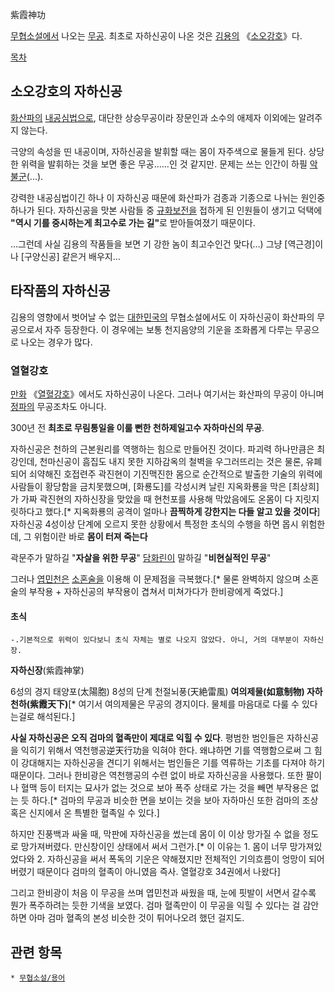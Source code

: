 紫霞神功

[[무협소설]]에서 나오는 [[무공]]. 최초로 자하신공이 나온 것은 [[김용]]의 《[[소오강호]]》다.

[[목차]]
== 소오강호의 자하신공 ==
[[화산파]]의 [[내공]][[심법]]으로, 대단한 상승무공이라 장문인과 소수의 애제자 이외에는 알려주지 않는다.

극양의 속성을 띤 내공이며, 자하신공을 발휘할 때는 몸이 자주색으로 물들게 된다. 상당한 위력을 발휘하는 것을 보면 좋은 무공……인 것 같지만. 문제는 쓰는 인간이 하필 [[악불군]](...).

강력한 내공심법이긴 하나 이 자하신공 때문에 화산파가 검종과 기종으로 나뉘는 원인중 하나가 된다. 자하신공을 맛본 사람들 중 [[규화보전]]을 접하게 된 인원들이 생기고 덕택에 '''"역시 기를 중시하는게 최고수로 가는 길"'''로 받아들여졌기 때문이다.

…그런데 사실 김용의 작품들을 보면 기 강한 놈이 최고수인건 맞다(…) 그냥 [역근경]이나 [구양신공] 같은거 배우지…

== 타작품의 자하신공 ==
김용의 영향에서 벗어날 수 없는 [[대한민국]]의 무협소설에서도 이 자하신공이 화산파의 무공으로서 자주 등장한다. 이 경우에는 보통 천지음양의 기운을 조화롭게 다루는 무공으로 나오는 경우가 많다.

=== 열혈강호 ===
[[만화]] 《[[열혈강호]]》에서도 자하신공이 나온다. 그러나 여기서는 화산파의 무공이 아니며 [[정파]]의 무공조차도 아니다.

300년 전 '''최초로 무림통일을 이룰 뻔한 천하제일고수 자하마신의 무공'''.

자하신공은 천하의 근본원리를 역행하는 힘으로 만들어진 것이다. 파괴력 하나만큼은 최강인데, 천마신공이 흠집도 내지 못한 지하감옥의 철벽을 우그러뜨리는 것은 물론, 유폐되어 쇠약해진 호접련주 곽진현이 기진맥진한 몸으로 순간적으로 발출한 기술의 위력에 사람들이 황당함을 금치못했으며, [화룡도]를 각성시켜 날린 지옥화룡을 막은 [최상희]가 가짜 곽진현의 자하신장을 맞았을 때 현천포를 사용해 막았음에도 온몸이 다 지릿지릿하다고 했다.[* 지옥화룡의 공격이 얼마나 '''끔찍하게 강한지는 다들 알고 있을 것이다'''] 자하신공 4성이상 단계에 오르지 못한 상황에서 특정한 초식의 수행을 하면 몹시 위험한데, 그 위험이란 바로 '''몸이 터져 죽는다''' 

곽문주가 말하길 "'''자살을 위한 무공'''"
[[담화린]]이 말하길 "'''비현실적인 무공'''"

그러나 [[엽민천]]은 [[소혼술]]을 이용해 이 문제점을 극복했다.[* 물론 완벽하지 않으며 소혼술의 부작용 + 자하신공의 부작용이 겹쳐서 미쳐가다가 한비광에게 죽었다.]

==== 초식 ====
 -.기본적으로 위력이 있다보니 초식 자체는 별로 나오지 않았다. 아니, 거의 대부분이 자하신장.

'''자하신장'''(紫霞神掌)

6성의 경지 태양포(太陽胞)
8성의 단계 천절뇌풍(天絶雷風)
'''여의제물(如意制物) 자하천하(紫霞天下)'''[* 여기서 여의제물은 무공의 경지이다. 물체를 마음대로 다룰 수 있다는걸로 해석된다.]


'''사실 자하신공은 오직 검마의 혈족만이 제대로 익힐 수 있다'''. 평범한 범인들은 자하신공을 익히기 위해서 역천행공逆天行功을 익혀야 한다. 왜냐하면 기를 역행함으로써 그 힘이 강대해지는 자하신공을 견디기 위해서는 범인들은 기를 역류하는 기초를 다져야 하기 때문이다. 그러나 한비광은 역천행공의 수련 없이 바로 자하신공을 사용했다. 또한 팔이나 혈맥 등이 터지는 묘사가 없는 것으로 보아 폭주 상태로 가는 것을 빼면 부작용은 없는 듯 하다.[* 검마의 무공과 비슷한 면을 보이는 것을 보아 자하마신 또한 검마의 조상 혹은 신지에서 온 특별한 혈족일 수 있다.] 

하지만 진풍백과 싸울 때, 막판에 자하신공을 썼는데 몸이 이 이상 망가질 수 없을 정도로 망가져버렸다. 만신창이인 상태에서 써서 그런가.[* 이 이유는 1. 몸이 너무 망가져있었다와 2. 자하신공을 써서 폭독의 기운은 약해졌지만 전체적인 기의흐름이 엉망이 되어버렸기 때문이다 검마의 혈족이 아니였음 즉사. 열혈강호 34권에서 나왔다]

그리고 한비광이 처음 이 무공을 쓰며 엽민천과 싸웠을 때, 눈에 핏발이 서면서 갈수록 뭔가 폭주하려는 듯한 기색을 보였다. 검마 혈족만이 이 무공을 익힐 수 있다는 걸 감안하면 아마 검마 혈족의 본성 비슷한 것이 튀어나오려 했던 걸지도.

== 관련 항목 ==
 * [[무협소설/용어]]
